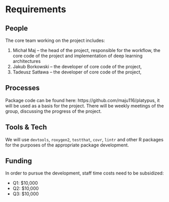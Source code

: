 # Requirements
<!-- 
An idea of what is required to make the project actually happen
-->

## People
<!--
Who needs to be involved, what's the proposed structure, what will it take to get their involvement?
-->

The core team working on the project includes:

1. Michał Maj -- the head of the project, responsible for the workflow, the core code of the project and implementation of deep learning architectures
2. Jakub Borkowski -- the developer of core code of the project,
3. Tadeusz Satława -- the developer of core code of the project,

## Processes
<!-- 
What processes need to be put in place e.g. codes of conduct, regular ISC meetings, handover to the community at large?
-->

Package code can be found here: https://github.com/maju116/platypus, it will be used as a basis for the project. There will be weekly meetings of the group, discussing the progress of the project.

## Tools & Tech
<!--
What is going to be needed to deliver this project? 

Will cloud computing be used - if yes are there are necessary components that will be deciding factors between providers?

Are there tools or tech that don't exist that will be produced to facilitate the project?
-->

We will use `devtools`, `roxygen2`, `testthat`, `covr`, `lintr` and other R packages for the purposes of the appropriate package development.

## Funding
<!-- 
[TO DO] THE GUIDANCE IS PRETTY UNCLEAR, ESP IN LIGHT OF GABOR'S PROPOSAL VS AWARD SIZE

-->

In order to pursue the development, staff time costs need to be subsidized:

* Q1: $10,000
* Q2: $10,000
* Q3: $10,000
